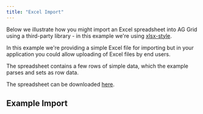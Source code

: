 ```yaml
---
title: "Excel Import"
---
```


Below we illustrate how you might import an Excel spreadsheet into AG Grid using a third-party library - in this example we're using [xlsx-style](https://github.com/protobi/js-xlsx).

In this example we're providing a simple Excel file for importing but in your application you could allow uploading of Excel files by end users.

The spreadsheet contains a few rows of simple data, which the example parses and sets as row data.

The spreadsheet can be downloaded [here](https://www.ag-grid.com/example-assets/olympic-data.xlsx).

## Example Import

<GridExampleRunner title='Import Excel into AG Grid' name='excel-import' type='typescript' options='{ "enterprise": true,"modules": ["clientside", "menu", "excel"], "exampleHeight": 500, "extras": ["xlsx-style"] }'></GridExampleRunner>